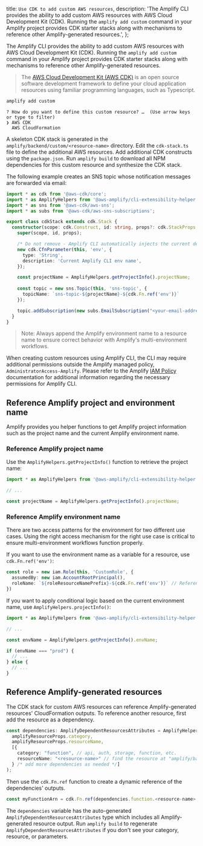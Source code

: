   title: `Use CDK to add custom AWS resources`,
  description: 'The Amplify CLI provides the ability to add custom AWS resources with AWS Cloud Development Kit (CDK). Running the `amplify add custom` command in your Amplify project provides CDK starter stacks along with mechanisms to reference other Amplify-generated resources.',
};

The Amplify CLI provides the ability to add custom AWS resources with AWS Cloud Development Kit (CDK). Running the `amplify add custom` command in your Amplify project provides CDK starter stacks along with mechanisms to reference other Amplify-generated resources.

> The [AWS Cloud Development Kit (AWS CDK)](https://docs.aws.amazon.com/cdk/latest/guide/home.html) is an open source software development framework to define your cloud application resources using familiar programming languages, such as Typescript.

```bash
amplify add custom
```
```console
? How do you want to define this custom resource? …  (Use arrow keys or type to filter)
❯ AWS CDK
  AWS CloudFormation
```

A skeleton CDK stack is generated in the `amplify/backend/custom/<resource-name>` directory. Edit the `cdk-stack.ts` file to define the additional AWS resources. Add additional CDK constructs using the `package.json`. Run `amplify build` to download all NPM dependencies for this custom resource and synthesize the CDK stack.

The following example creates an SNS topic whose notification messages are forwarded via email:

```ts
import * as cdk from '@aws-cdk/core';
import * as AmplifyHelpers from '@aws-amplify/cli-extensibility-helper';
import * as sns from '@aws-cdk/aws-sns';
import * as subs from '@aws-cdk/aws-sns-subscriptions';

export class cdkStack extends cdk.Stack {
  constructor(scope: cdk.Construct, id: string, props?: cdk.StackProps, amplifyResourceProps?: AmplifyHelpers.AmplifyResourceProps) {
    super(scope, id, props);

    /* Do not remove - Amplify CLI automatically injects the current deployment environment in this input parameter */
    new cdk.CfnParameter(this, 'env', {
      type: 'String',
      description: 'Current Amplify CLI env name',
    });

    const projectName = AmplifyHelpers.getProjectInfo().projectName;
    
    const topic = new sns.Topic(this, 'sns-topic', {
      topicName: `sns-topic-${projectName}-${cdk.Fn.ref('env')}`
    });

    topic.addSubscription(new subs.EmailSubscription("<your-email-address>"));
  }
}
```

> Note: Always append the Amplify environment name to a resource name to ensure correct behavior with Amplify's multi-environment workflows.

<Callout warning>

When creating custom resources using Amplify CLI, the CLI may require additional permissions outside the Amplify managed policy, `AdministratorAccess-Amplify`.
Please refer to the Amplify [IAM Policy](/cli/reference/iam) documentation for additional information regarding the necessary permissions for Amplify CLI.

</Callout>

## Reference Amplify project and environment name

Amplify provides you helper functions to get Amplify project information such as the project name and the current Amplify environment name.

### Reference Amplify project name

Use the `AmplifyHelpers.getProjectInfo()` function to retrieve the project name:

```ts
import * as AmplifyHelpers from '@aws-amplify/cli-extensibility-helper';

// ...

const projectName = AmplifyHelpers.getProjectInfo().projectName;
```

### Reference Amplify environment name

There are two access patterns for the environment for two different use cases. Using the right access mechanism for the right use case is critical to ensure multi-environment workflows function properly.

If you want to use the environment name as a variable for a resource, use `cdk.Fn.ref('env')`:

```ts
const role = new iam.Role(this, 'CustomRole', {
  assumedBy: new iam.AccountRootPrincipal(),
  roleName: `${roleResourceNamePrefix}-${cdk.Fn.ref('env')}` // Reference to Amplify "env" name
})
```

If you want to apply conditional logic based on the current environment name, use `AmplifyHelpers.projectInfo()`:

```ts
import * as AmplifyHelpers from '@aws-amplify/cli-extensibility-helper';

// ...

const envName = AmplifyHelpers.getProjectInfo().envName;

if (envName === "prod") {
  // ...
} else {
  // ...
}
```

## Reference Amplify-generated resources

The CDK stack for custom AWS resources can reference Amplify-generated resources' CloudFormation outputs. To reference another resource, first add the resource as a dependency.

```ts
const dependencies: AmplifyDependentResourcesAttributes = AmplifyHelpers.addResourceDependency(this,
  amplifyResourceProps.category,
  amplifyResourceProps.resourceName,
  [{
    category: "function", // api, auth, storage, function, etc.
    resourceName: "<resource-name>" // find the resource at "amplify/backend/<category>/<resourceName>"
  } /* add more dependencies as needed */] 
);
```

Then use the `cdk.Fn.ref` function to create a dynamic reference of the dependencies' outputs.

```ts
const myFunctionArn = cdk.Fn.ref(dependencies.function.<resource-name>.Arn)
```

The `dependencies` variable has the auto-generated `AmplifyDependentResourcesAttributes` type which includes all Amplify-generated resource output. Run `amplify build` to regenerate `AmplifyDependentResourcesAttributes` if you don't see your category, resource, or parameters.
